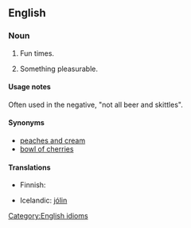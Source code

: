 ==English==

===Noun===
{{en-noun|head=[[beer]] [[and]] [[skittles]]|-}}

# {{context|idiomatic}} Fun times.
# {{context|idiomatic}} Something pleasurable.

====Usage notes====
Often used in the negative, "not all beer and skittles".

====Synonyms====
* [[peaches and cream]]
* [[bowl of cherries]]

====Translations====
{{trans-top|fun times}}
* Finnish: {{t+|fi|hauskanpito}}
{{trans-mid}}
* Icelandic: [[það eru ekki alltaf jólin|jólin]]
{{trans-bottom}}

[[Category:English idioms]]